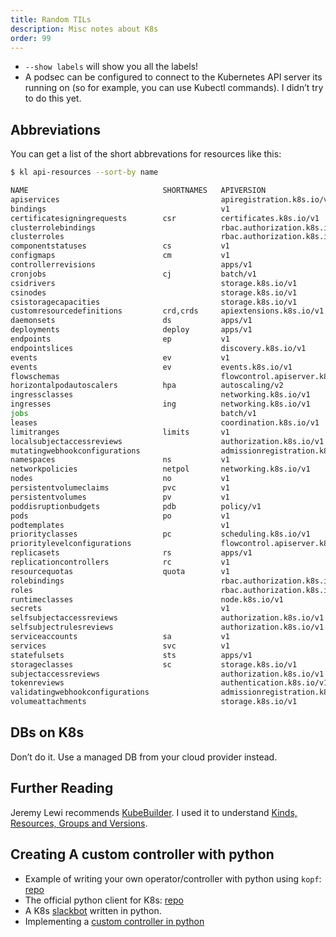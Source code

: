 ```yaml
---
title: Random TILs
description: Misc notes about K8s
order: 99
---
```


- `--show labels` will show you all the labels!
- A podsec can be configured to connect to the Kubernetes API server its running on (so for example, you can use Kubectl commands).  I didn't try to do this yet.

## Abbreviations

You can get a list of the short abbrevations for resources like this:


```bash
$ kl api-resources --sort-by name

NAME                              SHORTNAMES   APIVERSION                             NAMESPACED   KIND
apiservices                                    apiregistration.k8s.io/v1              false        APIService
bindings                                       v1                                     true         Binding
certificatesigningrequests        csr          certificates.k8s.io/v1                 false        CertificateSigningRequest
clusterrolebindings                            rbac.authorization.k8s.io/v1           false        ClusterRoleBinding
clusterroles                                   rbac.authorization.k8s.io/v1           false        ClusterRole
componentstatuses                 cs           v1                                     false        ComponentStatus
configmaps                        cm           v1                                     true         ConfigMap
controllerrevisions                            apps/v1                                true         ControllerRevision
cronjobs                          cj           batch/v1                               true         CronJob
csidrivers                                     storage.k8s.io/v1                      false        CSIDriver
csinodes                                       storage.k8s.io/v1                      false        CSINode
csistoragecapacities                           storage.k8s.io/v1                      true         CSIStorageCapacity
customresourcedefinitions         crd,crds     apiextensions.k8s.io/v1                false        CustomResourceDefinition
daemonsets                        ds           apps/v1                                true         DaemonSet
deployments                       deploy       apps/v1                                true         Deployment
endpoints                         ep           v1                                     true         Endpoints
endpointslices                                 discovery.k8s.io/v1                    true         EndpointSlice
events                            ev           v1                                     true         Event
events                            ev           events.k8s.io/v1                       true         Event
flowschemas                                    flowcontrol.apiserver.k8s.io/v1beta2   false        FlowSchema
horizontalpodautoscalers          hpa          autoscaling/v2                         true         HorizontalPodAutoscaler
ingressclasses                                 networking.k8s.io/v1                   false        IngressClass
ingresses                         ing          networking.k8s.io/v1                   true         Ingress
jobs                                           batch/v1                               true         Job
leases                                         coordination.k8s.io/v1                 true         Lease
limitranges                       limits       v1                                     true         LimitRange
localsubjectaccessreviews                      authorization.k8s.io/v1                true         LocalSubjectAccessReview
mutatingwebhookconfigurations                  admissionregistration.k8s.io/v1        false        MutatingWebhookConfiguration
namespaces                        ns           v1                                     false        Namespace
networkpolicies                   netpol       networking.k8s.io/v1                   true         NetworkPolicy
nodes                             no           v1                                     false        Node
persistentvolumeclaims            pvc          v1                                     true         PersistentVolumeClaim
persistentvolumes                 pv           v1                                     false        PersistentVolume
poddisruptionbudgets              pdb          policy/v1                              true         PodDisruptionBudget
pods                              po           v1                                     true         Pod
podtemplates                                   v1                                     true         PodTemplate
priorityclasses                   pc           scheduling.k8s.io/v1                   false        PriorityClass
prioritylevelconfigurations                    flowcontrol.apiserver.k8s.io/v1beta2   false        PriorityLevelConfiguration
replicasets                       rs           apps/v1                                true         ReplicaSet
replicationcontrollers            rc           v1                                     true         ReplicationController
resourcequotas                    quota        v1                                     true         ResourceQuota
rolebindings                                   rbac.authorization.k8s.io/v1           true         RoleBinding
roles                                          rbac.authorization.k8s.io/v1           true         Role
runtimeclasses                                 node.k8s.io/v1                         false        RuntimeClass
secrets                                        v1                                     true         Secret
selfsubjectaccessreviews                       authorization.k8s.io/v1                false        SelfSubjectAccessReview
selfsubjectrulesreviews                        authorization.k8s.io/v1                false        SelfSubjectRulesReview
serviceaccounts                   sa           v1                                     true         ServiceAccount
services                          svc          v1                                     true         Service
statefulsets                      sts          apps/v1                                true         StatefulSet
storageclasses                    sc           storage.k8s.io/v1                      false        StorageClass
subjectaccessreviews                           authorization.k8s.io/v1                false        SubjectAccessReview
tokenreviews                                   authentication.k8s.io/v1               false        TokenReview
validatingwebhookconfigurations                admissionregistration.k8s.io/v1        false        ValidatingWebhookConfiguration
volumeattachments                              storage.k8s.io/v1                      false        VolumeAttachment
```

## DBs on K8s

Don't do it.  Use a managed DB from your cloud provider instead. 

## Further Reading

Jeremy Lewi recommends [KubeBuilder](https://book.kubebuilder.io/introduction.html).  I used it to understand [Kinds, Resources, Groups and Versions](https://book.kubebuilder.io/cronjob-tutorial/gvks.html).

## Creating A custom controller with python

- Example of writing your own operator/controller with python using `kopf`: [repo](https://github.com/brennerm/exchangerates-operator/blob/master/exchangerates-operator.py)
- The official python client for K8s: [repo](https://github.com/kubernetes-client/python)
- A K8s [slackbot](https://github.com/staticdev/k8s-python-slackbot/blob/master/src/echobot.py ) written in python.
- Implementing a [custom controller in python](https://shipit.dev/posts/k8s-operators-with-python-part-2.html)


